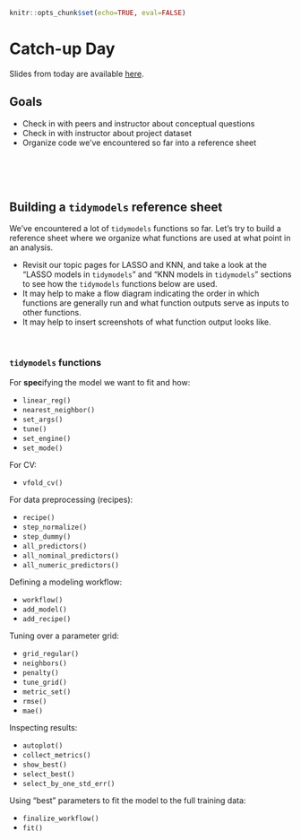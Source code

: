 ```r
knitr::opts_chunk$set(echo=TRUE, eval=FALSE)
```

# Catch-up Day

Slides from today are available [here](https://docs.google.com/presentation/d/1Q6aYhe1FHotPUFtnughmK0mfQ3bkxMWo1pb164KqT9E/edit?usp=sharing).

## Goals {-}

- Check in with peers and instructor about conceptual questions
- Check in with instructor about project dataset
- Organize code we've encountered so far into a reference sheet



<br><br><br>



## Building a `tidymodels` reference sheet {-}

We've encountered a lot of `tidymodels` functions so far. Let's try to build a reference sheet where we organize what functions are used at what point in an analysis.

- Revisit our topic pages for LASSO and KNN, and take a look at the "LASSO models in `tidymodels`" and "KNN models in `tidymodels`" sections to see how the `tidymodels` functions below are used.
- It may help to make a flow diagram indicating the order in which functions are generally run and what function outputs serve as inputs to other functions.
- It may help to insert screenshots of what function output looks like.

<br>

### `tidymodels` functions

For **spec**ifying the model we want to fit and how:

- `linear_reg()`
- `nearest_neighbor()`
- `set_args()`
- `tune()`
- `set_engine()`
- `set_mode()`

For CV:

- `vfold_cv()`

For data preprocessing (recipes):

- `recipe()`
- `step_normalize()`
- `step_dummy()`
- `all_predictors()`
- `all_nominal_predictors()`
- `all_numeric_predictors()`

Defining a modeling workflow:

- `workflow()`
- `add_model()`
- `add_recipe()`

Tuning over a parameter grid:

- `grid_regular()`
- `neighbors()`
- `penalty()`
- `tune_grid()`
- `metric_set()`
- `rmse()`
- `mae()`

Inspecting results:

- `autoplot()`
- `collect_metrics()`
- `show_best()`
- `select_best()`
- `select_by_one_std_err()`

Using "best" parameters to fit the model to the full training data:

- `finalize_workflow()`
- `fit()`

